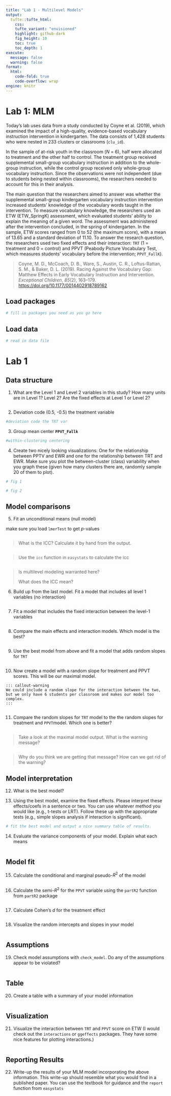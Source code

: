 ```yaml
---
title: "Lab 1 - Multilevel Models"
output: 
  tufte::tufte_html:
    css: 
    tufte_variant: "envisioned"
    highlight: github-dark
    fig_height: 10
    toc: true
    toc_depth: 1
execute: 
  message: false
  warning: false
format: 
  html:
    code-fold: true
    code-overflow: wrap
engine: knitr
---
```


# Lab 1: MLM

Today's lab uses data from a study conducted by Coyne et al. (2019), which examined the impact of a high-quality, evidence-based vocabulary instruction intervention in kindergarten. The data consists of 1,428 students who were nested in 233 clusters or classrooms (`clu_id`).

In the sample of at-risk youth in the classroom (*N* = 6), half were allocated to treatment and the other half to control. The treatment group received supplemental small-group vocabulary instruction in addition to the whole-group instruction, while the control group received only whole-group vocabulary instruction. Since the observations were not independent (due to students being nested within classrooms), the researchers needed to account for this in their analysis.

The main question that the researchers aimed to answer was whether the supplemental small-group kindergarten vocabulary instruction intervention increased students' knowledge of the vocabulary words taught in the intervention. To measure vocabulary knowledge, the researchers used an ETW (ETW_SpringK) assessment, which evaluated students' ability to explain the meaning of a given word. The assessment was administered after the intervention concluded, in the spring of kindergarten. In the sample, ETW scores ranged from 0 to 52 (the maximum score), with a mean of 13.65 and a standard deviation of 11.10. To answer the research question, the researchers used two fixed effects and their interaction: `TRT` (1 = treatment and 0 = control) and PPVT (Peabody Picture Vocabulary Test, which measures students' vocabulary before the intervention; `PPVT_FallK`).

> Coyne, M. D., McCoach, D. B., Ware, S., Austin, C. R., Loftus-Rattan, S. M., & Baker, D. L. (2019). Racing Against the Vocabulary Gap: Matthew Effects in Early Vocabulary Instruction and Intervention. *Exceptional Children*, *85*(2), 163--179. <https://doi.org/10.1177/0014402918789162>

## Load packages

```r
# fill in packages you need as you go here

```

## Load data

```r
# read in data file 

```

# Lab 1

## Data structure

1.  What are the Level 1 and Level 2 variables in this study? How many units are in Level 1? Level 2? Are the fixed effects at Level 1 or Level 2?

```r

```

2.  Deviation code (0.5, -0.5) the treatment variable

```r

#deviation code the TRT var

```

3.  Group mean center **`PPVT_Fallk`**

```r

#within-clustering centering

```

4.  Create two nicely looking visualizations: One for the relationship between PPTV and EWR and one for the relationship between TRT and EWR. Make sure you plot the between-cluster (class) variability when you graph these (given how many clusters there are, randomly sample 20 of them to plot).

```r
# fig 1
```

```r
# fig 2

```

## Model comparisons

5.  Fit an unconditional means (null model)

::: callout-tip
make sure you load `lmerTest` to get *p*-values
:::

```r

```

> What is the ICC? Calculate it by hand from the output.

```r

```

> Use the `icc` function in `easystats` to calculate the icc

```r

```

> Is multilevel modeling warranted here?
>
> What does the ICC mean?

6.  Build up from the last model. Fit a model that includes all level 1 variables (no interaction)

```r

```

7.  Fit a model that includes the fixed interaction between the level-1 variables

```r

```

8.  Compare the main effects and interaction models. Which model is the best?

```r

```

9.  Use the best model from above and fit a model that adds random slopes for `TRT`

```r

```

10. Now create a model with a random slope for treatment and PPVT scores. This will be our maximal model.

```         
::: callout-warning
We could include a random slope for the interaction between the two, but we only have 6 students per classroom and makes our model too complex.
:::
```

```r

```

11. Compare the random slopes for `TRT` model to the the random slopes for treatment and `PPVT`model. Which one is better?

```r

```

> Take a look at the maximal model output. What is the warning message?

```r


```

> Why do you think we are getting that message? How can we get rid of the warning?

## Model interpretation

12. What is the best model?

13. Using the best model, examine the fixed effects. Please interpret these effects/coefs in a sentence or two. You can use whatever method you would like (e.g., t-tests or LRT). Follow these up with the appropriate tests (e.g., simple slopes analysis if interaction is significant).

```r
# fit the best model and output a nice summary table of results. 

```

14. Evaluate the variance components of your model. Explain what each means

```r

```

## Model fit

15. Calculate the conditional and marginal pseudo-$R^2$ of the model

```r

```

16. Calculate the semi-$R^2$ for the `PPVT` variable using the `partR2` function from `partR2` package

```r

```

17. Calculate Cohen's $d$ for the treatment effect

```r

```

18. Visualize the random intercepts and slopes in your model

```r

```

## Assumptions

19. Check model assumptions with `check_model`. Do any of the assumptions appear to be violated?

```r

```

## Table

20. Create a table with a summary of your model information

```r
```

## Visualization

21. Visualize the interaction between `TRT` and `PPVT` score on ETW (I would check out the `interactions` or `ggeffects` packages. They have some nice features for plotting interactions.)

```r
```

## Reporting Results

22. Write-up the results of your MLM model incorporating the above information. This write-up should resemble what you would find in a published paper. You can use the textbook for guidance and the `report` function from `easystats`
